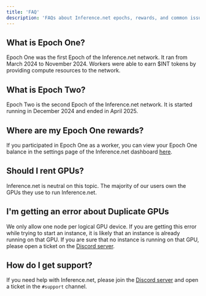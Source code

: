 ```yaml
---
title: 'FAQ'
description: 'FAQs about Inference.net epochs, rewards, and common issues'
---
```


## What is Epoch One?
Epoch One was the first Epoch of the Inference.net network. It ran from March 2024 to November 2024. Workers were able to earn \$INT tokens by providing compute resources to the network.

## What is Epoch Two?
Epoch Two is the second Epoch of the Inference.net network. It is started running in December 2024 and ended in April 2025.

## Where are my Epoch One rewards?
If you participated in Epoch One as a worker, you can view your Epoch One balance in the settings page of the Inference.net dashboard [here](https://inference.supply/dashboard/settings).

## Should I rent GPUs?
Inference.net is neutral on this topic. The majority of our users own the GPUs they use to run Inference.net.

## I'm getting an error about Duplicate GPUs
We only allow one node per logical GPU device. If you are getting this error while trying to start an instance, it is likely that an instance is already running on that GPU. If you are sure that no instance is running on that GPU, please open a ticket on the [Discord server](https://discord.gg/kuzco).

## How do I get support?
If you need help with Inference.net, please join the [Discord server](https://discord.gg/kuzco) and open a ticket in the `#support` channel.
